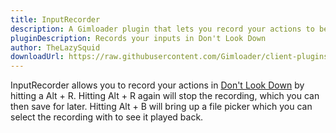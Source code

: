 ```yaml
---
title: InputRecorder
description: A Gimloader plugin that lets you record your actions to be played back later
pluginDescription: Records your inputs in Don't Look Down
author: TheLazySquid
downloadUrl: https://raw.githubusercontent.com/Gimloader/client-plugins/main/plugins/InputRecorder/build/InputRecorder.js
---
```



<DesyncWarning />

InputRecorder allows you to record your actions in [Don't Look Down](https://gimkit.wiki/wiki/Don%27t_Look_Down) by hitting a Alt + R. Hitting Alt + R again will stop the recording, which you can then save for later. Hitting Alt + B will bring up a file picker which you can select the recording with to see it played back.

<ButtonInstall client:only="svelte" name="InputRecorder" url="https://raw.githubusercontent.com/Gimloader/client-plugins/main/plugins/InputRecorder/build/InputRecorder.js" />